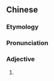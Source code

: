 {{also|有趣儿}}
==Chinese==
{{zh-forms|s=有趣儿|type=21}}

===Etymology===
{{zh-compound|有趣|兒|[[interesting]]|''diminutive suffix''}}

===Pronunciation===
{{zh-pron
|m=yǒuqùr
|cat=a
}}

===Adjective===
{{zh-adj}}

# {{zh-erhua form of}}